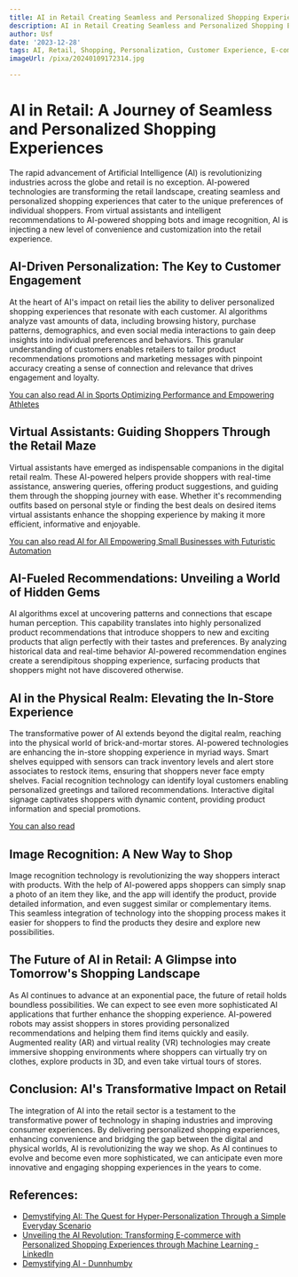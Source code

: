 ```yaml
---
title: AI in Retail Creating Seamless and Personalized Shopping Experiences
description: AI in Retail Creating Seamless and Personalized Shopping Experiences
author: Usf
date: '2023-12-28'
tags: AI, Retail, Shopping, Personalization, Customer Experience, E-commerce
imageUrl: /pixa/20240109172314.jpg

---
```

# AI in  Retail: A Journey of Seamless and Personalized Shopping Experiences

The rapid advancement of Artificial Intelligence (AI) is  revolutionizing industries across the  globe  and retail  is no exception. AI-powered technologies are transforming the retail landscape, creating seamless and personalized shopping experiences that cater to the unique preferences of individual shoppers. From virtual assistants and intelligent recommendations to AI-powered shopping bots and image recognition, AI is injecting a  new  level of convenience and customization  into the retail experience.

## AI-Driven Personalization: The Key to Customer Engagement

At the heart of  AI's  impact on retail lies the ability to deliver personalized shopping experiences that resonate with each customer. AI algorithms analyze vast amounts of data,  including browsing history,  purchase patterns, demographics, and even social media interactions to  gain deep  insights into individual preferences and behaviors. This granular understanding of customers enables  retailers to tailor product  recommendations promotions and marketing messages with pinpoint accuracy creating a sense of connection and relevance that drives engagement  and loyalty.

[You can also read AI in Sports Optimizing Performance and Empowering Athletes](AI%20in%20Sports%20Optimizing%20Performance%20and%20Empowering%20Athletes)


## Virtual Assistants: Guiding Shoppers Through the Retail Maze

Virtual  assistants have emerged as indispensable companions in the digital  retail realm. These AI-powered helpers  provide shoppers with  real-time assistance, answering queries, offering product suggestions, and guiding them through the shopping journey  with ease. Whether it's recommending outfits based on personal style  or finding the best deals on desired items virtual assistants enhance the shopping experience by making  it  more  efficient, informative and enjoyable.

[You can also read AI for All  Empowering Small Businesses with Futuristic Automation](AI%20for%20All%20Empowering%20Small%20Businesses%20with%20Futuristic%20Automation)


## AI-Fueled Recommendations: Unveiling a World of Hidden  Gems

AI algorithms excel at uncovering patterns and connections that escape human perception.  This capability translates into highly personalized product recommendations  that introduce shoppers to new and exciting products that align perfectly  with their tastes and preferences. By analyzing historical data  and real-time behavior AI-powered recommendation engines create a  serendipitous  shopping experience, surfacing products that shoppers might not have discovered otherwise.

## AI in the Physical Realm: Elevating the In-Store Experience

The transformative power of AI extends beyond the digital  realm, reaching into the physical world of brick-and-mortar stores. AI-powered technologies are enhancing the in-store shopping experience in myriad ways. Smart shelves equipped with sensors  can track inventory  levels and alert  store associates to restock items,  ensuring that shoppers never face empty shelves. Facial recognition technology  can identify loyal customers enabling personalized greetings and tailored recommendations. Interactive digital signage captivates shoppers with dynamic content,  providing product  information and special promotions.

[You can also  read ]()


## Image Recognition: A New Way to Shop

Image recognition technology is revolutionizing the way shoppers  interact with products. With the help of AI-powered apps shoppers can simply  snap a photo of an item they like, and the app will identify the product,  provide detailed information, and even suggest  similar or complementary  items. This seamless integration of technology into the shopping process makes it easier for shoppers  to find the products they  desire and explore new possibilities.

## The Future of AI in  Retail: A Glimpse into Tomorrow's Shopping Landscape

As AI continues to advance at an exponential pace, the future of retail holds boundless possibilities. We can expect  to see even more sophisticated AI applications that further enhance the shopping experience. AI-powered robots may assist shoppers in stores providing personalized recommendations and helping them find  items quickly and easily. Augmented reality (AR)  and virtual reality (VR) technologies  may create immersive shopping environments where shoppers can virtually try on clothes, explore products in 3D, and even take virtual tours of  stores.

## Conclusion: AI's  Transformative Impact  on Retail

The integration of AI into the retail sector is a testament to the transformative  power of technology in shaping industries and improving consumer experiences. By delivering personalized shopping  experiences, enhancing convenience and bridging the gap between  the  digital and physical worlds, AI is revolutionizing the way we shop. As AI continues to evolve  and become even more  sophisticated, we can anticipate even more innovative and  engaging shopping experiences in the years to come.

## References:
- [Demystifying AI: The Quest for Hyper-Personalization Through a Simple Everyday Scenario](https://www.linkedin.com/pulse/demystifying-ai-quest-hyper-personalization-through-simple-i-kenney)
- [Unveiling the AI Revolution: Transforming E-commerce with Personalized Shopping Experiences through Machine Learning - LinkedIn](https://www.linkedin.com/pulse/unveiling-ai-revolution-transforming-e-commerce-sqjyf?trk=article-ssr-frontend-pulse_more-articles_related-content-card)
- [Demystifying AI - Dunnhumby](https://www.dunnhumby.com/resources/blog/science-data/en/demystifying-ai/)
